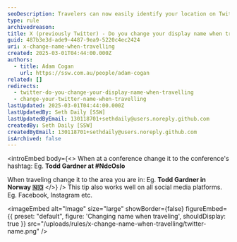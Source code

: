 ```yaml
---
seoDescription: Travelers can now easily identify your location on Twitter by changing your display name to reflect where you are in the world.
type: rule
archivedreason:
title: X (previously Twitter) - Do you change your display name when travelling?
guid: 487b3e3d-ade9-4487-9ea9-5220c4ec2424
uri: x-change-name-when-travelling
created: 2025-03-01T04:44:00.000Z
authors:
  - title: Adam Cogan
    url: https://ssw.com.au/people/adam-cogan
related: []
redirects:
  - twitter-do-you-change-your-display-name-when-travelling
  - change-your-twitter-name-when-travelling
lastUpdated: 2025-03-01T04:44:00.000Z
lastUpdatedBy: Seth Daily [SSW]
lastUpdatedByEmail: 130118701+sethdaily@users.noreply.github.com
createdBy: Seth Daily [SSW]
createdByEmail: 130118701+sethdaily@users.noreply.github.com
isArchived: false
---
```


<introEmbed
  body={<>
When at a conference change it to the conference's hashtag:
Eg. **Todd Gardner at #NdcOslo**

When traveling change it to the area you are in:
Eg. **Todd Gardner in Norway 🇳🇴**
  </>}
/>
This tip also works well on all social media platforms. Eg. Facebook, Instagram etc.


<imageEmbed
  alt="Image"
  size="large"
  showBorder={false}
  figureEmbed={{
    preset: "default",
    figure: 'Changing name when traveling',
    shouldDisplay: true
  }}
  src="/uploads/rules/x-change-name-when-travelling/twitter-name.png"
/>
